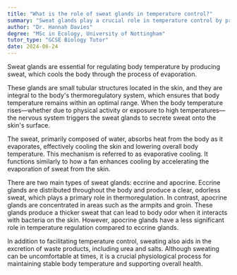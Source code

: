 ```yaml
---
title: "What is the role of sweat glands in temperature control?"
summary: "Sweat glands play a crucial role in temperature control by producing sweat, which cools the body as it evaporates."
author: "Dr. Hannah Davies"
degree: "MSc in Ecology, University of Nottingham"
tutor_type: "GCSE Biology Tutor"
date: 2024-06-24
---
```


Sweat glands are essential for regulating body temperature by producing sweat, which cools the body through the process of evaporation.

These glands are small tubular structures located in the skin, and they are integral to the body's thermoregulatory system, which ensures that body temperature remains within an optimal range. When the body temperature rises—whether due to physical activity or exposure to high temperatures—the nervous system triggers the sweat glands to secrete sweat onto the skin's surface.

The sweat, primarily composed of water, absorbs heat from the body as it evaporates, effectively cooling the skin and lowering overall body temperature. This mechanism is referred to as evaporative cooling. It functions similarly to how a fan enhances cooling by accelerating the evaporation of sweat from the skin.

There are two main types of sweat glands: eccrine and apocrine. Eccrine glands are distributed throughout the body and produce a clear, odorless sweat, which plays a primary role in thermoregulation. In contrast, apocrine glands are concentrated in areas such as the armpits and groin. These glands produce a thicker sweat that can lead to body odor when it interacts with bacteria on the skin. However, apocrine glands have a less significant role in temperature regulation compared to eccrine glands.

In addition to facilitating temperature control, sweating also aids in the excretion of waste products, including urea and salts. Although sweating can be uncomfortable at times, it is a crucial physiological process for maintaining stable body temperature and supporting overall health.
    